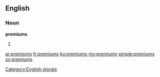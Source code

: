 ==English==

===Noun===
'''premiums'''

# {{plural of|premium}}

[[Category:English plurals]]

[[ar:premiums]]
[[fr:premiums]]
[[ku:premiums]]
[[my:premiums]]
[[simple:premiums]]
[[sv:premiums]]